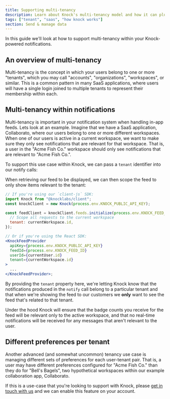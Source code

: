 ```yaml
---
title: Supporting multi-tenancy
description: Learn about Knock's multi-tenancy model and how it can plug into your multi-tenant SaaS application to power notifications easily
tags: ["tenant", "saas", "how knock works"]
section: Send & manage data
---
```



In this guide we'll look at how to support multi-tenancy within your Knock-powered notifications.

## An overview of multi-tenancy

Multi-tenancy is the concept in which your users belong to one or more "tenants", which you may call "accounts", "organizations", "workspaces", or similar. This is a common pattern in many SaaS applications, where users will have a single login joined to multiple tenants to represent their membership within each.

## Multi-tenancy within notifications

Multi-tenancy is important in your notification system when handling in-app feeds. Lets look at an example.
Imagine that we have a SaaS application, Collaborato, where our users belong to one or more different
workspaces. When one of our users is active in a current workspace, we want to make sure they only
see notifications that are relevant for that workspace. That is, a user in the "Acme Fish Co." workspace
should only see notifications that are relevant to "Acme Fish Co.".

To support this use case within Knock, we can pass a `tenant` identifier into our notify calls:

<MultiLangCodeBlock
  snippet="workflows.trigger-with-tenant"
  title="Notify with tenant"
/>

When retrieving our feed to be displayed, we can then scope the feed to only show items relevant
to the tenant:

```jsx Client-side feed scoping
// If you're using our `client-js` SDK:
import Knock from "@knocklabs/client";
const knockClient = new Knock(process.env.KNOCK_PUBLIC_API_KEY);

const feedClient = knockClient.feeds.initialize(process.env.KNOCK_FEED_ID, {
  // Scope all requests to the current workspace
  tenant: currentWorkspace.id,
});

// Or if you're using the React SDK:
<KnockFeedProvider
  apiKey={process.env.KNOCK_PUBLIC_API_KEY}
  feedId={process.env.KNOCK_FEED_ID}
  userId={currentUser.id}
  tenant={currentWorkspace.id}
>
  ...
</KnockFeedProvider>;
```

By providing the `tenant` property here, we're letting Knock know that the notifications produced
in the `notify` call belong to a particular tenant and that when we're showing the feed to our customers we **only** want to see the feed that's related to that tenant.

Under the hood Knock will ensure that the badge counts you receive for the feed will be relevant
only to the active workspace, and that no real-time notifications will be received for any messages
that aren't relevant to the user.

## Different preferences per tenant

Another advanced (and somewhat uncommon) tenancy use case is managing different sets of preferences
for each user-tenant pair. That is, a user may have different preferences configured for "Acme Fish Co."
than they do for "Bell's Bagels", two hypothetical workspaces within our example collaboration app,
Collaborato.

If this is a use-case that you're looking to support with Knock, please [get in touch with us](mailto:support@knock.app) and
we can enable this feature on your account.
